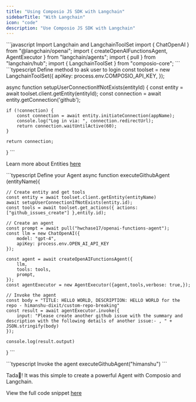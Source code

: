 ```yaml
---
title: "Using Composio JS SDK with Langchain"
sidebarTitle: "With Langchain"
icon: "code"
description: "Use Composio JS SDK with Langchain"
---
```



<Steps>
<Step title="Import Dependencies">
 <CodeGroup>
      ```javascript Import Langchain and LangchainToolSet
import { ChatOpenAI } from "@langchain/openai";
import { createOpenAIFunctionsAgent, AgentExecutor } from "langchain/agents";
import { pull } from "langchain/hub";
import { LangchainToolSet } from "composio-core";
      ```
    </CodeGroup>
</Step>
<Step title="Define method to ask user to login">

 <CodeGroup>
      ```typescript  Define method to ask user to login
const toolset = new LangchainToolSet({ apiKey: process.env.COMPOSIO_API_KEY, });

async function setupUserConnectionIfNotExists(entityId) {
    const entity = await toolset.client.getEntity(entityId);
    const connection = await entity.getConnection('github');

    if (!connection) {
        const connection = await entity.initiateConnection(appName);
        console.log("Log in via: ", connection.redirectUrl);
        return connection.waitUntilActive(60);
    }

    return connection;
}
      ```
    </CodeGroup>

Learn more about Entities [here](introduction/foundations/components/entity/entity-guide)
</Step>

<Step title="Setup Agent with Langchain">

<CodeGroup>
      ```typescript Define your Agent
async function executeGithubAgent (entityName){

    // Create entity and get tools
    const entity = await toolset.client.getEntity(entityName)
    await setupUserConnectionIfNotExists(entity.id);
    const tools = await toolset.get_actions({ actions: ["github_issues_create"] },entity.id);

    // Create an agent
    const prompt = await pull("hwchase17/openai-functions-agent");
    const llm = new ChatOpenAI({
        model: "gpt-4",
        apiKey: process.env.OPEN_AI_API_KEY
    });

    const agent = await createOpenAIFunctionsAgent({
        llm,
        tools: tools,
        prompt,
    });
    const agentExecutor = new AgentExecutor({agent,tools,verbose: true,});

    // Invoke the agent
    const body = "TITLE: HELLO WORLD, DESCRIPTION: HELLO WORLD for the repo - himanshu-dixit/custom-repo-breaking"
    const result = await agentExecutor.invoke({
        input: "Please create another github issue with the summary and description with the following details of another issue:- , " + JSON.stringify(body)
    });

    console.log(result.output)
}
      ```
    </CodeGroup>


</Step>

<Step title="Invoke your Agent">

<CodeGroup>
      ```typescript  Invoke the agent
      executeGithubAgent("himanshu")
      ```
    </CodeGroup>

Tada🎉! It was this simple to create a powerful Agent with Composio and Langchain.
</Step>

<Step title="Complete code snippet">

View the full code snippet [here](https://github.com/ComposioHQ/composio-js/blob/main/examples/langchain/sample.mjs)
</Step>
</Steps>



